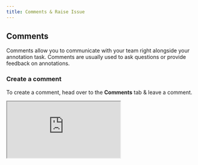 ```yaml
---
title: Comments & Raise Issue
---
```


## Comments

Comments allow you to communicate with your team right alongside your annotation task. Comments are usually used to ask questions or provide feedback on annotations.&#x20;

### Create a comment

To create a comment, head over to the **Comments** tab & leave a comment.&#x20;

<Frame>
  <iframe className="w-full aspect-video" src="https://share.redbrickai.com/zshZ5b6G" />
</Frame>

### Reply to a comment

You can organize threads of conversations on comments by replying to a specific comment. This is especially useful in organizing comments across stages in a project.&#x20;

<Frame>
  <iframe className="w-full aspect-video" src="https://share.redbrickai.com/zkpZ9qTz" />
</Frame>

### Pin a comment

Often you may want to visually pin comments to some part of the image or annotation canvas. You can do so by **selecting** a comment and clicking the **pin** icon. After you drop a pin on the canvas, you can select the comment on the right sidebar to **jump to the pin location**.&#x20;

<Frame>
  <iframe className="w-full aspect-video" src="https://share.redbrickai.com/hPvBVlGf" />
</Frame>

### Leave a comment on a label

You can reference a specific label entity in your comment by leaving a comment on that entity. To do so, select an entity, then go to the **Entity comments** section on the right sidebar and leave a comment there.&#x20;

All comments will appear in the main comments section (accessed from the top bar), and label-specific comments will also appear by selecting an entity within the Entity comments section.

<Frame>
  <iframe className="w-full aspect-video" src="https://share.redbrickai.com/gLPkHFdK" />
</Frame>

### Resolving comments

Once you have completed a conversation thread or resolved the question/issues outlined in a comment, you can "resolve" the comment to visually differentiate the comment from others.&#x20;

<Frame>
  <iframe className="w-full aspect-video" src="https://share.redbrickai.com/WcwVMcW8" />
</Frame>

## Raise Issue

Raise issue is a tool that allows annotators to _remove a task from their_ queue and ask Project Admins questions or help resolve the problem.&#x20;

<Frame>
  <img src="/assets/images/projects/raise-issue.png" alt="Raise Issue" />
</Frame>

<Warning>
Once an annotator raises an issue, they will not be able to access the task until the admin resolves it and sends it back to the annotator.&#x20;
</Warning>

Annotators can raise an issue from the labeling tool. Click on **skip task,** then **raise issue.**&#x20;

<Frame>
  <iframe className="w-full aspect-video" src="https://share.redbrickai.com/xBD3SDbY" />
</Frame>

When an Admin opens an issue task, they will be able to see it in "view mode," i.e., the annotations will not be editable. Admins can respond to comments left by the annotators and send the task back to the labeler.&#x20;

<Frame>
  <iframe className="w-full aspect-video" src="https://share.redbrickai.com/W4pVXGL9" />
</Frame>
